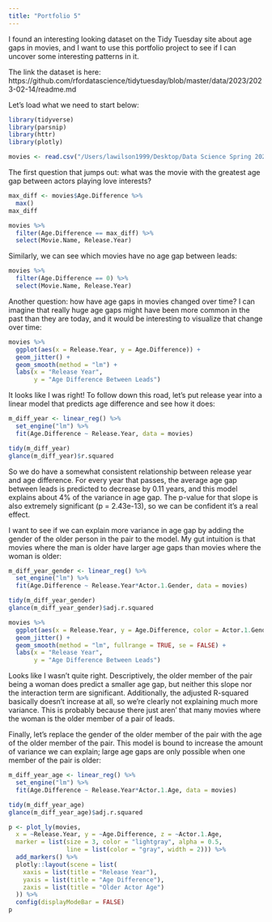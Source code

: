 ```yaml
---
title: "Portfolio 5"
---
```


I found an interesting looking dataset on the Tidy Tuesday site about age gaps in movies, and I want to use this portfolio project to see if I can uncover some interesting patterns in it.

The link the dataset is here: https://github.com/rfordatascience/tidytuesday/blob/master/data/2023/2023-02-14/readme.md

Let's load what we need to start below:

```r
library(tidyverse)
library(parsnip)
library(httr)
library(plotly)

movies <- read.csv("/Users/lawilson1999/Desktop/Data Science Spring 2023/Portfolio/p05/movies.csv")
```

The first question that jumps out: what was the movie with the greatest age gap between actors playing love interests?

```r
max_diff <- movies$Age.Difference %>%
  max()
max_diff

movies %>%
  filter(Age.Difference == max_diff) %>%
  select(Movie.Name, Release.Year)
```
Similarly, we can see which movies have no age gap between leads:

```r
movies %>%
  filter(Age.Difference == 0) %>%
  select(Movie.Name, Release.Year)
```

Another question: how have age gaps in movies changed over time? I can imagine that really huge age gaps might have been more common in the past than they are today, and it would be interesting to visualize that change over time:

```r
movies %>%
  ggplot(aes(x = Release.Year, y = Age.Difference)) + 
  geom_jitter() +
  geom_smooth(method = "lm") +
  labs(x = "Release Year",
       y = "Age Difference Between Leads")
```

It looks like I was right! To follow down this road, let's put release year into a linear model that predicts age difference and see how it does:

```r
m_diff_year <- linear_reg() %>%
  set_engine("lm") %>%
  fit(Age.Difference ~ Release.Year, data = movies)

tidy(m_diff_year)
glance(m_diff_year)$r.squared
```

So we do have a somewhat consistent relationship between release year and age difference. For every year that passes, the average age gap between leads is predicted to decrease by 0.11 years, and this model explains about 4% of the variance in age gap. The p-value for that slope is also extremely significant (p = 2.43e-13), so we can be confident it's a real effect.

I want to see if we can explain more variance in age gap by adding the gender of the older person in the pair to the model. My gut intuition is that movies where the man is older have larger age gaps than movies where the woman is older:

```r
m_diff_year_gender <- linear_reg() %>%
  set_engine("lm") %>%
  fit(Age.Difference ~ Release.Year*Actor.1.Gender, data = movies)

tidy(m_diff_year_gender)
glance(m_diff_year_gender)$adj.r.squared

movies %>%
  ggplot(aes(x = Release.Year, y = Age.Difference, color = Actor.1.Gender)) + 
  geom_jitter() +
  geom_smooth(method = "lm", fullrange = TRUE, se = FALSE) +
  labs(x = "Release Year",
       y = "Age Difference Between Leads")
```

Looks like I wasn't quite right. Descriptively, the older member of the pair being a woman does predict a smaller age gap, but neither this slope nor the interaction term are significant. Additionally, the adjusted R-squared basically doesn't increase at all, so we're clearly not explaining much more variance. This is probably because there just aren' that many movies where the woman is the older member of a pair of leads.

Finally, let's replace the gender of the older member of the pair with the age of the older member of the pair. This model is bound to increase the amount of variance we can explain; large age gaps are only possible when one member of the pair is older:


```r
m_diff_year_age <- linear_reg() %>%
  set_engine("lm") %>%
  fit(Age.Difference ~ Release.Year*Actor.1.Age, data = movies)

tidy(m_diff_year_age)
glance(m_diff_year_age)$adj.r.squared

p <- plot_ly(movies,
  x = ~Release.Year, y = ~Age.Difference, z = ~Actor.1.Age,
  marker = list(size = 3, color = "lightgray", alpha = 0.5, 
                line = list(color = "gray", width = 2))) %>%
  add_markers() %>%
  plotly::layout(scene = list(
    xaxis = list(title = "Release Year"),
    yaxis = list(title = "Age Difference"),
    zaxis = list(title = "Older Actor Age")
  )) %>%
  config(displayModeBar = FALSE)
p
```
